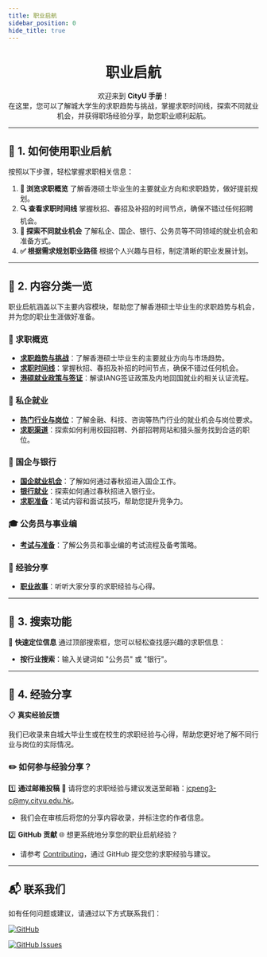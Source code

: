 ```yaml
---
title: 职业启航
sidebar_position: 0
hide_title: true
---
```



<div align="center" style={{ lineHeight: '1.5', fontSize: '0.9rem' }}>
    <h1
        style={{
            marginBottom: '0.5rem',
            fontSize: '2.5rem',
            background: 'linear-gradient(90deg, #de6f31, #da542b, #bf1846, #9f0c43)',
            WebkitBackgroundClip: 'text',
            WebkitTextFillColor: 'transparent',
        }}
    >
        <strong>职业启航</strong>
    </h1>
    <p className={styles.subtitle}>
        欢迎来到 <strong>CityU 手册</strong>！<br />
        在这里，您可以了解城大学生的求职趋势与挑战，掌握求职时间线，探索不同就业机会，并获得职场经验分享，助您职业顺利起航。
    </p>
</div>

---

## 🚀 **1. 如何使用职业启航**

按照以下步骤，轻松掌握求职相关信息：

1. **📂 浏览求职概览**
了解香港硕士毕业生的主要就业方向和求职趋势，做好提前规划。
2. **🔍 查看求职时间线**
掌握秋招、春招及补招的时间节点，确保不错过任何招聘机会。
3. **📝 探索不同就业机会**
了解私企、国企、银行、公务员等不同领域的就业机会和准备方式。
4. **✅ 根据需求规划职业路径**
根据个人兴趣与目标，制定清晰的职业发展计划。

---

## 📑 **2. 内容分类一览**

职业启航涵盖以下主要内容模块，帮助您了解香港硕士毕业生的求职趋势与机会，并为您的职业生涯做好准备。

### 🚀 求职概览
- **[求职趋势与挑战](./JobOverview/EmploymentTrends)**：了解香港硕士毕业生的主要就业方向与市场趋势。
- **[求职时间线](./JobOverview/JobTimeline)**：掌握秋招、春招及补招的时间节点，确保不错过任何机会。
- **[港硕就业政策与签证](./JobOverview/Policies)**：解读IANG签证政策及内地回国就业的相关认证流程。

### 💼 私企就业
- **[热门行业与岗位](./PrivateSector/PopularIndustries)**：了解金融、科技、咨询等热门行业的就业机会与岗位要求。
- **[求职渠道](./PrivateSector/JobSearchChannels)**：探索如何利用校园招聘、外部招聘网站和猎头服务找到合适的职位。

### 🏢 国企与银行
- **[国企就业机会](./StateOwnedAndBanking/SOEOpportunities)**：了解如何通过春秋招进入国企工作。
- **[银行就业](./StateOwnedAndBanking/BankingCareers)**：探索如何通过春秋招进入银行业。
- **[求职准备](./StateOwnedAndBanking/PreparationTips)**：笔试内容和面试技巧，帮助您提升竞争力。

### 🎓 公务员与事业编
- **[考试与准备](./CivilServiceAndPublicJobs/ExamsAndPreparation)**：了解公务员和事业编的考试流程及备考策略。

### 💬 经验分享
- **[职业故事](./ExperienceSharing/SuccessStories)**：听听大家分享的求职经验与心得。

---

## 🔎 **3. 搜索功能**

🎯 **快速定位信息**
通过顶部搜索框，您可以轻松查找感兴趣的求职信息：
- **按行业搜索**：输入关键词如 "公务员" 或 "银行"。

---

## 💬 **4. 经验分享**

📋 **真实经验反馈**

我们已收录来自城大毕业生或在校生的求职经验与心得，帮助您更好地了解不同行业与岗位的实际情况。

### **✏️ 如何参与经验分享？**

1️⃣ **通过邮箱投稿**
💬 请将您的求职经验与建议发送至邮箱：[jcpeng3-c@my.cityu.edu.hk](mailto:jcpeng3-c@my.cityu.edu.hk)。
- 我们会在审核后将您的分享内容收录，并标注您的作者信息。

2️⃣ **GitHub 贡献**
🌐 想更系统地分享您的职业启航经验？
- 请参考 [Contributing](/contributing)，通过 GitHub 提交您的求职经验与建议。

---

## 📬 **联系我们**

如有任何问题或建议，请通过以下方式联系我们：

[![GitHub](https://img.shields.io/badge/GitHub-Repository-blue?logo=github&style=flat-square)](https://github.com/penjc/CityU)

[![GitHub Issues](https://img.shields.io/badge/GitHub-Submit%20Issue-green?logo=github&style=flat-square)](https://github.com/penjc/CityU/issues)

